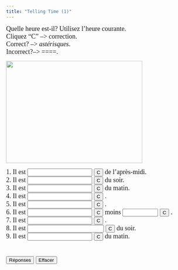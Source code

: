 ```yaml
---
title: "Telling Time (1)"
---
```


<p align=left><font face="Garamond" size="4">Quelle heure est-il? Utilisez 
        l'heure courante.<br>
        Cliquez "C" --> correction.<br>
        Correct? --> *astérisques*. <br>
        Incorrect?--> ====.</font></p>
<img src="clocks.gif" width="372" height="280" />

<form action="" method=post>
              <font face="Garamond" size="4"> 1. Il est 
              <input type=text name=item1 value="" size=19>
              <input type=button name=Button value="C" onClick="dasher(form.item1, 'deux heures et quart')">
              de l'après-midi.<br>
              2. Il est 
              <input type=text name=item2 value="" size=19>
              <input type=button name=Button value="C" onClick="dasher(form.item2, 'neuf heures et demie')">
              du soir.<br>
              3. Il est 
              <input type=text name=item3 value="" size=19>
              <input type=button name=Button value="C" onClick="dasher(form.item3, 'dix heures vingt-cinq')">
              du matin.<br>
              4. Il est 
              <input type=text name=item4 value="" size=19>
              <input type=button name=Button value="C" onClick="dasher(form.item4, 'midi')">
              .<br>
              5. Il est 
              <input type=text name=item5 value="" size=19>
              <input type=button name=Button value="C" onClick="dasher(form.item5, 'minuit dix')">
              .<br>
              6. Il est 
              <input type=text name=item6 value="" size=19>
              <input type=button name=Button value="C" onClick="dasher(form.item6, 'cinq heures')">
              moins 
              <input type=text name=item7 value="" size=9>
              <input type=button name=Button value="C" onClick="dasher(form.item7, 'le quart')">
              .<br>
              7. Il est 
              <input type=text name=item8 value="" size=19>
              <input type=button name=Button value="C" onClick="dasher(form.item8, 'une heure dix')">
              .<br>
              8. Il est 
              <input type=text name=item9 value="" size=23>
              <input type=button name=Button value="C" onClick="dasher(form.item9, 'huit heures moins vingt')">
              du soir.<br>
              9. Il est 
              <input type=text name=item10 value="" size=19>
              <input type=button name=Button value="C" onClick="dasher(form.item10, 'quatre heures vingt')">
              du matin. <br>
              <br>
              <br>
              <input type=button name=Button value="Réponses" onClick="form.item1.value='deux heures et quart';form.item2.value='neuf heures et demie';form.item3.value='dix heures vingt-cinq';form.item4.value='midi';form.item5.value='minuit dix';form.item6.value='cinq heures';form.item7.value='le quart';form.item8.value='une heure dix';form.item9.value='huit heures moins vingt';form.item10.value='quatre heures vingt';">
              <input type=button name=Button value="Effacer" onClick="form.item1.value='';form.item2.value='';form.item3.value='';form.item4.value='';form.item5.value='';form.item6.value='';form.item7.value='';form.item8.value='';form.item9.value='';form.item10.value='';">
              </font> 
            </form>

<SCRIPT Language="JavaScript">
//  This code is based on George Mitrevski's original CLOZE code.  
//  Dennie Hoopingarner modified it to provide more detailed feedback about the user's responses, 
//  in a manner similar to the Dasher program.
//  You are welcome to use and modify this code, but please give credit where credit is due. 
//  Dennie Hoopingarner, Michigan State University  hooping4@msu.edu
//  Content by: Alison Murray Levine, University of Virginia, alevine@virginia.edu, 
function dasher(Student, Correct) {
var studentAnswer = Student.value;
var correctAnswer = Correct;
result = ""
for (var c = 0; c< correctAnswer.length; c ++) {
	var CorrectX = correctAnswer.charAt(c);
	var StudentX = studentAnswer.charAt(c);
	if (CorrectX == StudentX) {
	result = result + CorrectX;
	}
	else {
	result = result +  "=";
	}
}
Student.value = result;
    if (studentAnswer == correctAnswer){
    Student.value = "*" + studentAnswer + "*";
    }
}

<!-- done hiding --></SCRIPT>